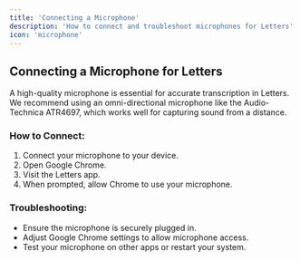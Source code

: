 ```yaml
---
title: 'Connecting a Microphone'
description: 'How to connect and troubleshoot microphones for Letters'
icon: 'microphone'
---
```


## Connecting a Microphone for Letters

A high-quality microphone is essential for accurate transcription in Letters. We recommend using an omni-directional microphone like the Audio-Technica ATR4697, which works well for capturing sound from a distance.

### How to Connect:
1. Connect your microphone to your device.
2. Open Google Chrome.
3. Visit the Letters app.
4. When prompted, allow Chrome to use your microphone.

### Troubleshooting:
- Ensure the microphone is securely plugged in.
- Adjust Google Chrome settings to allow microphone access.
- Test your microphone on other apps or restart your system.